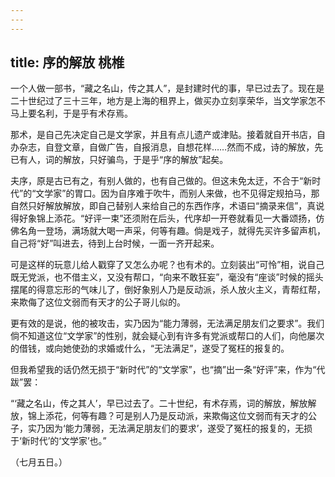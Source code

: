 ```yaml
---
---
---
```

title: 序的解放 桃椎
---



一个人做一部书，“藏之名山，传之其人”，是封建时代的事，早已过去了。现在是二十世纪过了三十三年，地方是上海的租界上，做买办立刻享荣华，当文学家怎不马上要名利，于是乎有术存焉。

那术，是自己先决定自己是文学家，并且有点儿遗产或津贴。接着就自开书店，自办杂志，自登文章，自做广告，自报消息，自想花样……然而不成，诗的解放，先已有人，词的解放，只好骗鸟，于是乎“序的解放”起矣。

夫序，原是古已有之，有别人做的，也有自己做的。但这未免太迂，不合于“新时代”的“文学家”的胃口。因为自序难于吹牛，而别人来做，也不见得定规拍马，那自然只好解放解放，即自己替别人来给自己的东西作序，术语曰“摘录来信”，真说得好象锦上添花。“好评一束”还须附在后头，代序却一开卷就看见一大番颂扬，仿佛名角一登场，满场就大喝一声采，何等有趣。倘是戏子，就得先买许多留声机，自己将“好”叫进去，待到上台时候，一面一齐开起来。

可是这样的玩意儿给人戳穿了又怎么办呢？也有术的。立刻装出“可怜”相，说自己既无党派，也不借主义，又没有帮口，“向来不敢狂妄”，毫没有“座谈”时候的摇头摆尾的得意忘形的气味儿了，倒好象别人乃是反动派，杀人放火主义，青帮红帮，来欺侮了这位文弱而有天才的公子哥儿似的。

更有效的是说，他的被攻击，实乃因为“能力薄弱，无法满足朋友们之要求”。我们倘不知道这位“文学家”的性别，就会疑心到有许多有党派或帮口的人们，向他屡次的借钱，或向她使劲的求婚或什么，“无法满足”，遂受了冤枉的报复的。

但我希望我的话仍然无损于“新时代”的“文学家”，也“摘”出一条“好评”来，作为“代跋”罢：

“‘藏之名山，传之其人’，早已过去了。二十世纪，有术存焉，词的解放，解放解放，锦上添花，何等有趣？可是别人乃是反动派，来欺侮这位文弱而有天才的公子，实乃因为‘能力薄弱，无法满足朋友们的要求’，遂受了冤枉的报复的，无损于‘新时代’的‘文学家’也。”

（七月五日。）